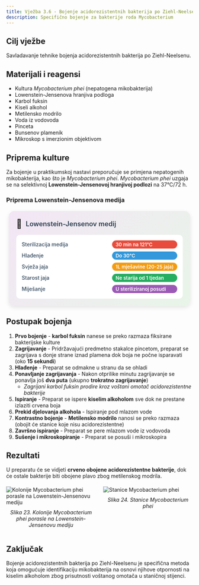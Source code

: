```yaml
---
title: Vježba 3.6 - Bojenje acidorezistentnih bakterija po Ziehl-Neelsenu
description: Specifično bojenje za bakterije roda Mycobacterium
---
```


## Cilj vježbe

Savladavanje tehnike bojenja acidorezistentnih bakterija po Ziehl-Neelsenu.

## Materijali i reagensi

- Kultura *Mycobacterium phei* (nepatogena mikobakterija)
- Lowenstein-Jensenova hranjiva podloga
- Karbol fuksin
- Kiseli alkohol
- Metilensko modrilo
- Voda iz vodovoda
- Pinceta
- Bunsenov plameník
- Mikroskop s imerzionim objektivom

## Priprema kulture

Za bojenje u praktikumskoj nastavi preporučuje se primjena nepatogenih mikobakterija, kao što je *Mycobacterium phei*. *Mycobacterium phei* uzgaja se na selektivnoj **Lowenstein-Jensenovoj hranjivoj podlozi** na 37°C/72 h.

### Priprema Lowenstein-Jensenova medija

<div style="max-width: 450px; background: linear-gradient(135deg, #f3e5f5 0%, #e8f5e8 100%); border-radius: 15px; padding: 20px; box-shadow: 0 4px 12px rgba(0,0,0,0.1); margin: 20px auto;">
  <div style="display: flex; align-items: center; margin-bottom: 15px;">
    <span style="font-size: 24px; margin-right: 10px;">🧪</span>
    <h4 style="margin: 0; color: #2c3e50; font-weight: 600; font-size: 18px;">Lowenstein-Jensenov medij</h4>
  </div>
  <div style="background: white; border-radius: 10px; padding: 15px;">
    <div style="display: grid; grid-template-columns: 1fr auto; gap: 8px 15px; align-items: center;">
      <span style="font-weight: 500; color: #34495e; font-size: 14px;">Sterilizacija medija</span>
      <span style="background: #e74c3c; color: white; padding: 3px 10px; border-radius: 15px; font-size: 13px; font-weight: 600;">30 min na 121°C</span>
      <span style="font-weight: 500; color: #34495e; font-size: 14px;">Hlađenje</span>
      <span style="background: #3498db; color: white; padding: 3px 10px; border-radius: 15px; font-size: 13px; font-weight: 600;">Do 30°C</span>
      <span style="font-weight: 500; color: #34495e; font-size: 14px;">Svježa jaja</span>
      <span style="background: #f39c12; color: white; padding: 3px 10px; border-radius: 15px; font-size: 13px; font-weight: 600;">1L mješavine (20-25 jaja)</span>
      <span style="font-weight: 500; color: #34495e; font-size: 14px;">Starost jaja</span>
      <span style="background: #27ae60; color: white; padding: 3px 10px; border-radius: 15px; font-size: 13px; font-weight: 600;">Ne starija od 1 tjedan</span>
      <span style="font-weight: 500; color: #34495e; font-size: 14px;">Miješanje</span>
      <span style="background: #9b59b6; color: white; padding: 3px 10px; border-radius: 15px; font-size: 13px; font-weight: 600;">U steriliziranoj posudi</span>
    </div>
  </div>
</div>

## Postupak bojenja

1. **Prvo bojenje** - **karbol fuksin** nanese se preko razmaza fiksirane bakterijske kulture
2. **Zagrijavanje** - Pridržavajući predmetno stakalce pincetom, preparat se zagrijava s donje strane iznad plamena dok boja ne počne isparavati (oko **15 sekundi**)
3. **Hlađenje** - Preparat se odmakne u stranu da se ohladi
4. **Ponavljanje zagrijavanja** - Nakon otprilike minutu zagrijavanje se ponavlja još **dva puta** (ukupno **trokratno zagrijavanje**)
   - *Zagrijani karbol fuksin prodire kroz voštani omotač acidorezistentne bakterije*
5. **Ispiranje** - Preparat se ispere **kiselim alkoholom** sve dok ne prestane izlaziti crvena boja
6. **Prekid djelovanja alkohola** - Ispiranje pod mlazom vode
7. **Kontrastno bojenje** - **Metilensko modrilo** nanosi se preko razmaza (obojit će stanice koje nisu acidorezistentne)
8. **Završno ispiranje** - Preparat se pere mlazom vode iz vodovoda
9. **Sušenje i mikroskopiranje** - Preparat se posuši i mikroskopira

## Rezultati

U preparatu će se vidjeti **crveno obojene acidorezistentne bakterije**, dok će ostale bakterije biti obojene plavo zbog metilenskog modrila.

<div style="display: flex; gap: 20px; margin: 20px 0;">
  <div style="flex: 1;">
    <img src="/images/slika23.jpg" alt="Kolonije Mycobacterium phei porasle na Lowenstein-Jensenovu mediju" className="hover-zoom" style="cursor: pointer;" />
    <p style="text-align: center; margin-top: 10px; font-style: italic;">
      Slika 23. Kolonije <em>Mycobacterium phei</em> porasle na Lowenstein-Jensenovu mediju
    </p>
  </div>
  <div style="flex: 1;">
    <img src="/images/slika24.jpg" alt="Stanice Mycobacterium phei" className="hover-zoom" style="cursor: pointer;" />
    <p style="text-align: center; margin-top: 10px; font-style: italic;">
      Slika 24. Stanice <em>Mycobacterium phei</em>
    </p>
  </div>
</div>

## Zaključak

Bojenje acidorezistentnih bakterija po Ziehl-Neelsenu je specifična metoda koja omogućuje identifikaciju mikobakterija na osnovi njihove otpornosti na kiselim alkoholom zbog prisutnosti voštanog omotača u staničnoj stijenci.